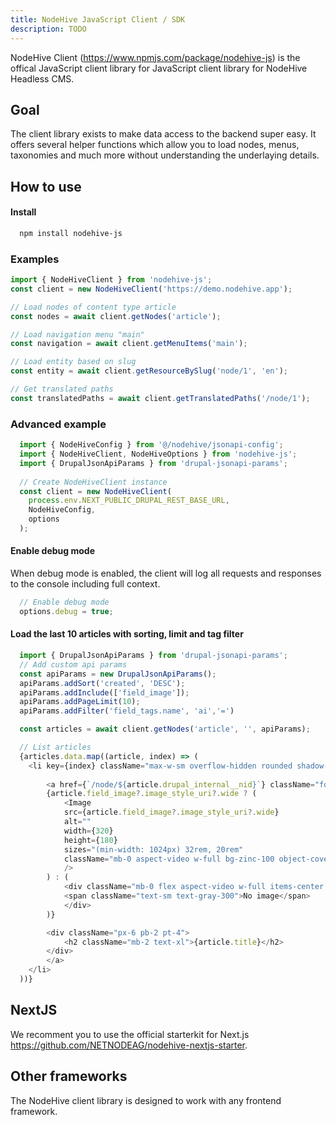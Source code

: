 ```yaml
---
title: NodeHive JavaScript Client / SDK
description: TODO
---
```


NodeHive Client (https://www.npmjs.com/package/nodehive-js) is the offical JavaScript client library for JavaScript client library for NodeHive Headless CMS.

## Goal

The client library exists to make data access to the backend super easy. It offers several helper functions which allow you to load nodes, menus, taxonomies and much more without understanding the underlaying details.

## How to use

#### Install

```bash
  npm install nodehive-js
```

### Examples
```js
import { NodeHiveClient } from 'nodehive-js';
const client = new NodeHiveClient('https://demo.nodehive.app');

// Load nodes of content type article
const nodes = await client.getNodes('article');

// Load navigation menu "main"
const navigation = await client.getMenuItems('main');

// Load entity based on slug
const entity = await client.getResourceBySlug('node/1', 'en'); 

// Get translated paths
const translatedPaths = await client.getTranslatedPaths('/node/1');
```


### Advanced example

```js
  import { NodeHiveConfig } from '@/nodehive/jsonapi-config';
  import { NodeHiveClient, NodeHiveOptions } from 'nodehive-js';
  import { DrupalJsonApiParams } from 'drupal-jsonapi-params';
  
  // Create NodeHiveClient instance
  const client = new NodeHiveClient(
    process.env.NEXT_PUBLIC_DRUPAL_REST_BASE_URL,
    NodeHiveConfig,
    options
  );
```

#### Enable debug mode

When debug mode is enabled, the client will log all requests and responses to the console including full context.

```js
  // Enable debug mode
  options.debug = true;
```

#### Load the last 10 articles with sorting, limit and tag filter

```js
  import { DrupalJsonApiParams } from 'drupal-jsonapi-params';
  // Add custom api params
  const apiParams = new DrupalJsonApiParams();
  apiParams.addSort('created', 'DESC');
  apiParams.addInclude(['field_image']);
  apiParams.addPageLimit(10);
  apiParams.addFilter('field_tags.name', 'ai','=')

  const articles = await client.getNodes('article', '', apiParams);

  // List articles
  {articles.data.map((article, index) => (
    <li key={index} className="max-w-sm overflow-hidden rounded shadow-lg">
        
        <a href={`/node/${article.drupal_internal__nid}`} className="font-medium text-red-600 hover:text-red-700">
        {article.field_image?.image_style_uri?.wide ? (
            <Image
            src={article.field_image?.image_style_uri?.wide}
            alt=""
            width={320}
            height={180}
            sizes="(min-width: 1024px) 32rem, 20rem"
            className="mb-0 aspect-video w-full bg-zinc-100 object-cover dark:bg-zinc-800"
            />
        ) : (
            <div className="mb-0 flex aspect-video w-full items-center justify-center bg-zinc-100 object-cover dark:bg-zinc-800">
            <span className="text-sm text-gray-300">No image</span>
            </div>
        )}

        <div className="px-6 pb-2 pt-4">
            <h2 className="mb-2 text-xl">{article.title}</h2>
        </div>
        </a>
    </li>
  ))}

```

## NextJS

We recomment you to use the official starterkit for Next.js https://github.com/NETNODEAG/nodehive-nextjs-starter.

## Other frameworks

The NodeHive client library is designed to work with any frontend framework.
